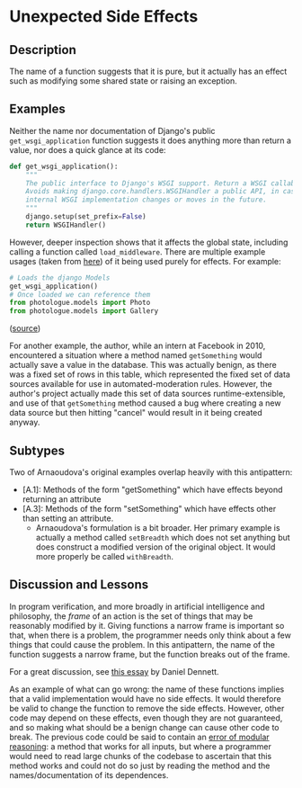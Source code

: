 # Unexpected Side Effects

## Description

The name of a function suggests that it is pure, but it actually has an effect such as modifying some shared state or raising an exception.

## Examples

Neither the name nor documentation of Django's public `get_wsgi_application` function suggests it does anything more than return a value, nor does a quick glance at its code:

```python
def get_wsgi_application():
    """
    The public interface to Django's WSGI support. Return a WSGI callable.
    Avoids making django.core.handlers.WSGIHandler a public API, in case the
    internal WSGI implementation changes or moves in the future.
    """
    django.setup(set_prefix=False)
    return WSGIHandler()
```

However, deeper inspection shows that it affects the global state, including calling a function called `load_middleware`. There are multiple example usages (taken from [here](https://python.hotexamples.com/examples/django.core.wsgi/-/get_wsgi_application/python-get_wsgi_application-function-examples.html)) of it being used purely for effects. For example:


```python
# Loads the django Models
get_wsgi_application()
# Once loaded we can reference them
from photologue.models import Photo
from photologue.models import Gallery
```
([source](https://github.com/buildcom/fabric-remote-dashboard/blob/d77ed1b313cc2faa5f4e4fd027847b6379ea14f7/fabfile.py#L254))

For another example, the author, while an intern at Facebook in 2010, encountered a situation where a method named `getSomething` would actually save a value in the database. This was actually benign, as there was a fixed set of rows in this table, which represented the fixed set of data sources available for use in automated-moderation rules. However, the author's project actually made this set of data sources runtime-extensible, and use of that `getSomething` method caused a bug where creating a new data source but then hitting "cancel" would result in it being created anyway.

## Subtypes

Two of Arnaoudova's original examples overlap heavily with this antipattern:

* [A.1]: Methods of the form "getSomething" which have effects beyond returning an attribute
* [A.3]: Methods of the form "setSomething" which have effects other than setting an attribute.
    * Arnaoudova's formulation is a bit broader. Her primary example is actually a method called `setBreadth` which does not set anything but does construct a modified version of the original object. It would more properly be called `withBreadth`.

## Discussion and Lessons

In program verification, and more broadly in artificial intelligence and philosophy, the *frame* of an action is the set of things that may be reasonably modified by it. Giving functions a narrow frame is important so that, when there is a problem, the programmer needs only think about a few things that could cause the problem. In this antipattern, the name of the function suggests a narrow frame, but the function breaks out of the frame.

For a great discussion, see [this essay](https://folk.idi.ntnu.no/gamback/teaching/TDT4138/dennett84.pdf) by Daniel Dennett.

As an example of what can go wrong: the name of these functions implies that a valid implementation would have no side effects. It would therefore be valid to change the function to remove the side effects. However, other code may depend on these effects, even though they are not guaranteed, and so making what should be a benign change can cause other code to break. The previous code could be said to contain an [error of modular reasoning](https://www.pathsensitive.com/2018/01/the-three-levels-of-software-why-code.html): a method that works for all inputs, but where a programmer would need to read large chunks of the codebase to ascertain that this method works and could not do so just by reading the method and the names/documentation of its dependences.


